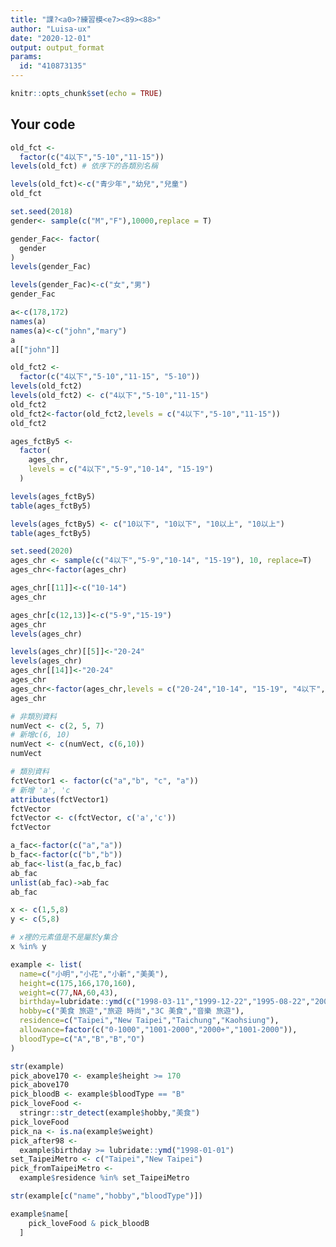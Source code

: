 ---
title: "課?<a0>?練習模<e7><89><88>"
author: "Luisa-ux"
date: "2020-12-01"
output: output_format
params:
  id: "410873135"
---

```{r setup, include=FALSE}
knitr::opts_chunk$set(echo = TRUE)
```

## Your code

```{r}
old_fct <- 
  factor(c("4以下","5-10","11-15"))
levels(old_fct) # 依序下的各類別名稱
```

```{r}
levels(old_fct)<-c("青少年","幼兒","兒童")
old_fct
```

```{r}
set.seed(2018)
gender<- sample(c("M","F"),10000,replace = T)
```

```{r}
gender_Fac<- factor(
  gender
)
levels(gender_Fac)

levels(gender_Fac)<-c("女","男")
gender_Fac
```

```{r}
a<-c(178,172)
names(a)
names(a)<-c("john","mary")
a
a[["john"]]
```

```{r}
old_fct2 <- 
  factor(c("4以下","5-10","11-15", "5-10"))
levels(old_fct2)
levels(old_fct2) <- c("4以下","5-10","11-15")
old_fct2
old_fct2<-factor(old_fct2,levels = c("4以下","5-10","11-15"))
old_fct2
```

```{r}
ages_fctBy5 <- 
  factor(
    ages_chr,
    levels = c("4以下","5-9","10-14", "15-19")
  )

levels(ages_fctBy5)
table(ages_fctBy5)
```

```{r}
levels(ages_fctBy5) <- c("10以下", "10以下", "10以上", "10以上")
table(ages_fctBy5)
```

```{r}
set.seed(2020)
ages_chr <- sample(c("4以下","5-9","10-14", "15-19"), 10, replace=T)
ages_chr<-factor(ages_chr)
```

```{r}
ages_chr[[11]]<-c("10-14")
ages_chr
```

```{r}
ages_chr[c(12,13)]<-c("5-9","15-19")
ages_chr
levels(ages_chr)
```
```{r}
levels(ages_chr)[[5]]<-"20-24"
levels(ages_chr)
ages_chr[[14]]<-"20-24"
ages_chr
ages_chr<-factor(ages_chr,levels = c("20-24","10-14", "15-19", "4以下", "5-9"))
ages_chr
```

```{r}
# 非類別資料
numVect <- c(2, 5, 7)
# 新增c(6, 10)
numVect <- c(numVect, c(6,10))
numVect
```

```{r}
# 類別資料
fctVector1 <- factor(c("a","b", "c", "a"))
# 新增 'a', 'c
attributes(fctVector1)
fctVector
fctVector <- c(fctVector, c('a','c'))
fctVector
```
```{r}
a_fac<-factor(c("a","a"))
b_fac<-factor(c("b","b"))
ab_fac<-list(a_fac,b_fac)
ab_fac
unlist(ab_fac)->ab_fac
ab_fac
```

```{r}
x <- c(1,5,8)
y <- c(5,8)

# x裡的元素值是不是屬於y集合
x %in% y
```

```{r}
example <- list(
  name=c("小明","小花","小新","美美"),
  height=c(175,166,170,160),
  weight=c(77,NA,60,43),
  birthday=lubridate::ymd(c("1998-03-11","1999-12-22","1995-08-22","2001-10-10")),
  hobby=c("美食 旅遊","旅遊 時尚","3C 美食","音樂 旅遊"),
  residence=c("Taipei","New Taipei","Taichung","Kaohsiung"),
  allowance=factor(c("0-1000","1001-2000","2000+","1001-2000")),
  bloodType=c("A","B","B","O")
)

str(example)
pick_above170 <- example$height >= 170
pick_above170
pick_bloodB <- example$bloodType == "B"
pick_loveFood <- 
  stringr::str_detect(example$hobby,"美食")
pick_loveFood
pick_na <- is.na(example$weight)
pick_after98 <- 
  example$birthday >= lubridate::ymd("1998-01-01")
set_TaipeiMetro <- c("Taipei","New Taipei")
pick_fromTaipeiMetro <- 
  example$residence %in% set_TaipeiMetro
```

```{r}
str(example[c("name","hobby","bloodType")])

example$name[
    pick_loveFood & pick_bloodB
  ]
```


